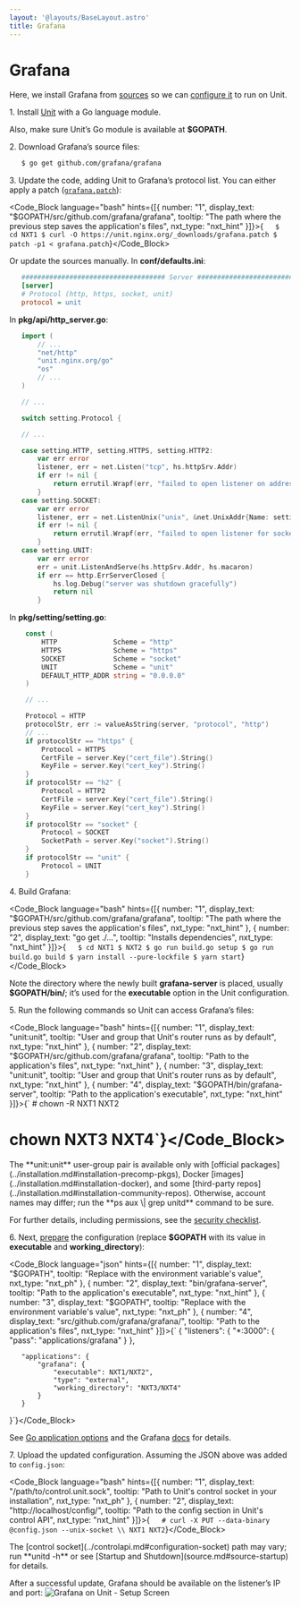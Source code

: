 ```yaml
---
layout: '@layouts/BaseLayout.astro'
title: Grafana
---
```

# Grafana

Here, we install Grafana from [sources](https://github.com/grafana/grafana/blob/main/contribute/developer-guide.md) so we can [configure it](../configuration.md#configuration-go) to run on Unit.

1\. Install [Unit](../installation.md#installation-precomp-pkgs) with a Go language module.

Also, make sure Unit’s Go module is available at **$GOPATH**.

2\. Download Grafana’s source files:

```bash
   $ go get github.com/grafana/grafana
```

3\. Update the code, adding Unit to Grafana’s protocol list.  You can either apply a patch ([`grafana.patch`](../downloads/grafana.patch)):

<Code_Block language="bash" hints={[{ number: "1", display_text: "$GOPATH/src/github.com/grafana/grafana", tooltip: "The path where the previous step saves the application's files", nxt_type: "nxt_hint" }]}>{`   $ cd NXT1
   $ curl -O https://unit.nginx.org/_downloads/grafana.patch
   $ patch -p1 < grafana.patch`}</Code_Block>

Or update the sources manually.  In **conf/defaults.ini**:

```ini
   #################################### Server ##############################
   [server]
   # Protocol (http, https, socket, unit)
   protocol = unit
```

In **pkg/api/http\_server.go**:

```go
   import (
       // ...
       "net/http"
       "unit.nginx.org/go"
       "os"
       // ...
   )

   // ...

   switch setting.Protocol {

   // ...

   case setting.HTTP, setting.HTTPS, setting.HTTP2:
       var err error
       listener, err = net.Listen("tcp", hs.httpSrv.Addr)
       if err != nil {
           return errutil.Wrapf(err, "failed to open listener on address %s", hs.httpSrv.Addr)
       }
   case setting.SOCKET:
       var err error
       listener, err = net.ListenUnix("unix", &net.UnixAddr{Name: setting.SocketPath, Net: "unix"})
       if err != nil {
           return errutil.Wrapf(err, "failed to open listener for socket %s", setting.SocketPath)
       }
   case setting.UNIT:
       var err error
       err = unit.ListenAndServe(hs.httpSrv.Addr, hs.macaron)
       if err == http.ErrServerClosed {
           hs.log.Debug("server was shutdown gracefully")
           return nil
       }
```

In **pkg/setting/setting.go**:

```go
    const (
        HTTP              Scheme = "http"
        HTTPS             Scheme = "https"
        SOCKET            Scheme = "socket"
        UNIT              Scheme = "unit"
        DEFAULT_HTTP_ADDR string = "0.0.0.0"
    )

    // ...

    Protocol = HTTP
    protocolStr, err := valueAsString(server, "protocol", "http")
    // ...
    if protocolStr == "https" {
        Protocol = HTTPS
        CertFile = server.Key("cert_file").String()
        KeyFile = server.Key("cert_key").String()
    }
    if protocolStr == "h2" {
        Protocol = HTTP2
        CertFile = server.Key("cert_file").String()
        KeyFile = server.Key("cert_key").String()
    }
    if protocolStr == "socket" {
        Protocol = SOCKET
        SocketPath = server.Key("socket").String()
    }
    if protocolStr == "unit" {
        Protocol = UNIT
    }
```

4\. Build Grafana:

<Code_Block language="bash" hints={[{ number: "1", display_text: "$GOPATH/src/github.com/grafana/grafana", tooltip: "The path where the previous step saves the application's files", nxt_type: "nxt_hint" }, { number: "2", display_text: "go get ./...", tooltip: "Installs dependencies", nxt_type: "nxt_hint" }]}>{`   $ cd NXT1
   $ NXT2
   $ go run build.go setup
   $ go run build.go build
   $ yarn install --pure-lockfile
   $ yarn start`}</Code_Block>

Note the directory where the newly built **grafana-server** is placed, usually **$GOPATH/bin/**; it’s used for the **executable** option in the Unit configuration.

5\. Run the following commands so Unit can access Grafana’s files:

<Code_Block language="bash" hints={[{ number: "1", display_text: "unit:unit", tooltip: "User and group that Unit's router runs as by default", nxt_type: "nxt_hint" }, { number: "2", display_text: "$GOPATH/src/github.com/grafana/grafana", tooltip: "Path to the application's files", nxt_type: "nxt_hint" }, { number: "3", display_text: "unit:unit", tooltip: "User and group that Unit's router runs as by default", nxt_type: "nxt_hint" }, { number: "4", display_text: "$GOPATH/bin/grafana-server", tooltip: "Path to the application's executable", nxt_type: "nxt_hint" }]}>{`   # chown -R NXT1 NXT2
   # chown NXT3 NXT4`}</Code_Block>

<Note type="note">
The **unit:unit** user-group pair is available only with [official packages](../installation.md#installation-precomp-pkgs), Docker [images](../installation.md#installation-docker), and some [third-party repos](../installation.md#installation-community-repos). Otherwise, account names may differ; run the **ps aux \| grep unitd** command to be sure.
</Note>

For further details, including permissions, see the [security checklist](security.md#security-apps).

6\. Next, [prepare](../configuration.md#configuration-php) the configuration (replace **$GOPATH** with its value in **executable** and **working\_directory**):

<Code_Block language="json" hints={[{ number: "1", display_text: "$GOPATH", tooltip: "Replace with the environment variable's value", nxt_type: "nxt_ph" }, { number: "2", display_text: "bin/grafana-server", tooltip: "Path to the application's executable", nxt_type: "nxt_hint" }, { number: "3", display_text: "$GOPATH", tooltip: "Replace with the environment variable's value", nxt_type: "nxt_ph" }, { number: "4", display_text: "src/github.com/grafana/grafana/", tooltip: "Path to the application's files", nxt_type: "nxt_hint" }]}>{`   {
       "listeners": {
           "*:3000": {
               "pass": "applications/grafana"
           }
       },

       "applications": {
           "grafana": {
               "executable": NXT1/NXT2",
               "type": "external",
               "working_directory": "NXT3/NXT4"
           }
       }
   }`}</Code_Block>

See [Go application options](../configuration.md#configuration-go) and the Grafana [docs](https://grafana.com/docs/grafana/latest/administration/configuration/#static_root_path) for details.

7\. Upload the updated configuration.  Assuming the JSON above was added to `config.json`:

<Code_Block language="bash" hints={[{ number: "1", display_text: "/path/to/control.unit.sock", tooltip: "Path to Unit's control socket in your installation", nxt_type: "nxt_ph" }, { number: "2", display_text: "http://localhost/config/", tooltip: "Path to the config section in Unit's control API", nxt_type: "nxt_hint" }]}>{`   # curl -X PUT --data-binary @config.json --unix-socket \\
          NXT1 NXT2`}</Code_Block>

<Note type="note">
The [control socket](../controlapi.md#configuration-socket) path may vary; run **unitd -h** or see [Startup and Shutdown](source.md#source-startup) for details.
</Note>

After a successful update, Grafana should be available on the listener’s IP and port: ![Grafana on Unit - Setup Screen](/grafana.png)